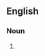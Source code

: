 {{also|teatowel|tea towel}}

==English==

===Noun===
{{en-noun}}

# {{alternative form of|tea towel|lang=en}}